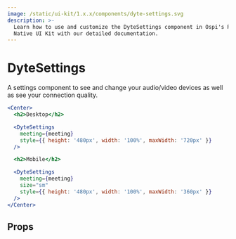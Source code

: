 ```yaml
---
image: /static/ui-kit/1.x.x/components/dyte-settings.svg
description: >-
  Learn how to use and customize the DyteSettings component in Ospi's React
  Native UI Kit with our detailed documentation.
---
```


# DyteSettings

A settings component to see and change your audio/video devices as well as see
your connection quality.

```jsx
<Center>
  <h2>Desktop</h2>

  <DyteSettings
    meeting={meeting}
    style={{ height: '480px', width: '100%', maxWidth: '720px' }}
  />

  <h2>Mobile</h2>

  <DyteSettings
    meeting={meeting}
    size="sm"
    style={{ height: '480px', width: '100%', maxWidth: '360px' }}
  />
</Center>
```

## Props

<PropsTable of="dyte-settings" />

<head>
  <title>React Native UI Kit DyteSettings</title>
</head>
